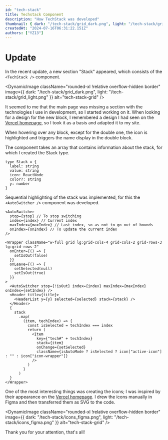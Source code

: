 ```yaml
---
id: "tech-stack"
title: Techstack Component
description: "How TechStack was developed"
thumbnail: { dark: "/tech-stack/grid_dark.png", light: "/tech-stack/grid_light.png" }
createdAt: "2024-07-16T06:31:22.151Z"
authors: ["YZ13"]
---
```


# Update

In the recent update, a new section "Stack" appeared, which consists of the `<TechStack />` component.

<DynamicImage
  className="rounded-xl !relative overflow-hidden border"
  image={{
    dark: "/tech-stack/grid_dark.png",
    light: "/tech-stack/grid_light.png"
  }}
  alt="tech-stack-grid"
/>

It seemed to me that the main page was missing a section with the technologies I use in development, so I started working on it. When looking for a design for the new block, I remembered a design I had seen on the [Vercel homepage](<https://vercel.com/home>), so I took it as a basis and adapted it to my site.

When hovering over any block, except for the double one, the icon is highlighted and triggers the name display in the double block.

<TechStack title="Double Block" />

The component takes an array that contains information about the stack, for which I created the Stack type.

```
type Stack = {
  label: string
  value: string
  icon: ReactNode
  color?: string
  y: number
}
```
Sequential highlighting of the stack was implemented, for this the `<AutoSwitcher />` component was developed.

```
<AutoSwitcher
  stop={stop} // To stop switching
  index={index} // Current index
  maxIndex={maxIndex} // Last index, so as not to go out of bounds
  onIndex={onIndex} // To update the current index
/>
```


```
<Wrapper className="w-full grid lg:grid-cols-4 grid-cols-2 grid-rows-3 lg:grid-rows-2"
  onEnter={() => {
    setIsOut(false)
  }}
  onLeave={() => {
    setSelected(null)
    setIsOut(true)
  }}
>
  <AutoSwitcher stop={!isOut} index={index} maxIndex={maxIndex} onIndex={setIndex} />
  <Header title={title}>
    <HeaderList y={y} selected={selected} stack={stack} />
  </Header>
  {
    stack
      .map(
        (item, techIndex) => {
          const isSelected = techIndex === index
          return (
            <Item
              key={"tech#" + techIndex}
              stack={item}
              onChange={setSelected}
              className={isAutoMode ? isSelected ? icon["active-icon"] : "" : icon["icon-wrapper"]}
            />
          )
        }
      )
  }
</Wrapper>
```
One of the most interesting things was creating the icons; I was inspired by their appearance on the [Vercel homepage](<https://vercel.com/home>). I drew the icons manually in Figma and then transferred them as SVG to the code.

<DynamicImage
  className="rounded-xl !relative overflow-hidden border"
  image={{
    dark: "/tech-stack/icons_figma.png",
    light: "/tech-stack/icons_figma.png"
  }}
  alt="tech-stack-grid"
/>

Thank you for your attention, that's all!
